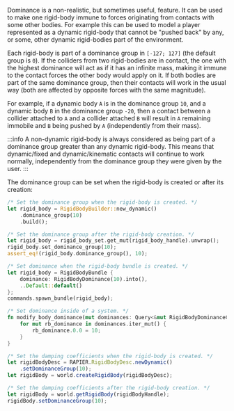 
Dominance is a non-realistic, but sometimes useful, feature. It can be used to make one rigid-body immune to forces
originating from contacts with some other bodies. For example this can be used to model a player represented as a
dynamic rigid-body that cannot be "pushed back" by any, or some, other dynamic rigid-bodies part of the environment.


Each rigid-body is part of a dominance group in `[-127; 127]` (the default group is `0`). If the colliders from two rigid-bodies
are in contact, the one with the highest dominance will act as if it has an infinite mass, making it immune to the
contact forces the other body would apply on it. If both bodies are part of the same dominance group, then their
contacts will work in the usual way (both are affected by opposite forces with the same magnitude).

For example, if a dynamic body `A` is in the dominance group `10`, and a dynamic body `B` in the dominance group `-20`, then
a contact between a collider attached to `A` and a collider attached `B` will result in `A` remaining immobile and `B` being
pushed by `A` (independently from their mass).

:::info
A non-dynamic rigid-body is always considered as being part of a dominance group greater than any dynamic rigid-body.
This means that dynamic/fixed and dynamic/kinematic contacts will continue to work normally, independently from the
dominance group they were given by the user.
:::

The dominance group can be set when the rigid-body is created or after its creation:

<rapier>

```rust
/* Set the dominance group when the rigid-body is created. */
let rigid_body = RigidBodyBuilder::new_dynamic()
    .dominance_group(10)
    .build();
```
```rust
/* Set the dominance group after the rigid-body creation. */
let rigid_body = rigid_body_set.get_mut(rigid_body_handle).unwrap();
rigid_body.set_dominance_group(10);
assert_eq!(rigid_body.dominance_group(), 10);
```

</rapier>
<bevy>

```rust
/* Set dominance when the rigid-body bundle is created. */
let rigid_body = RigidBodyBundle {
    dominance: RigidBodyDominance(10).into(),
    ..Default::default()
};
commands.spawn_bundle(rigid_body);
```
```rust
/* Set dominance inside of a system. */
fn modify_body_dominance(mut dominances: Query<&mut RigidBodyDominanceComponent>) {
    for mut rb_dominance in dominances.iter_mut() {
        rb_dominance.0.0 = 10;
    }
}
```

</bevy>
<js>

```js
/* Set the damping coefficients when the rigid-body is created. */
let rigidBodyDesc = RAPIER.RigidBodyDesc.newDynamic()
    .setDominanceGroup(10);
let rigidBody = world.createRigidBody(rigidBodyDesc);
```
```js
/* Set the damping coefficients after the rigid-body creation. */
let rigidBody = world.getRigidBody(rigidBodyHandle);
rigidBody.setDominanceGroup(10);
```

</js>